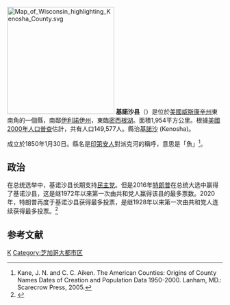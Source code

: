 {{noteTA
|T=zh-hans:基诺沙县 (威斯康辛州);zh-hk:基諾沙縣 (威斯康辛州);zh-tw:基諾沙郡 (威斯康辛州);
|1=zh-hans:县;zh-hk:縣;zh-tw:郡;
}}

[[File:Map_of_Wisconsin_highlighting_Kenosha_County.svg|250px]]
'''基諾沙县'''（{{lang-en|Kenosha County}}）是位於[[美國|美國]][[威斯康辛州|威斯康辛州]]東南角的一個縣，南鄰[[伊利諾伊州|伊利諾伊州]]，東臨[[密西根湖|密西根湖]]。面積1,954平方公里。根據[[美國2000年人口普查|美國2000年人口普查]]估計，共有人口149,577人。縣治[[基诺沙_(威斯康辛州)|基諾沙]] (Kenosha)。

成立於1850年1月30日。縣名是[[印第安人|印第安人]]對派克河的稱呼，意思是「魚」<ref>Kane, J. N. and C. C. Aiken. The American Counties: Origins of County Names Dates of Creation and Population Data 1950-2000. Lanham, MD.: Scarecrow Press, 2005.</ref>。
==政治==
在总统选举中，基诺沙县长期支持[[民主党_(美国)|民主党]]。但是2016年[[特朗普|特朗普]]在总统大选中赢得了基诺沙县，这是继1972年以来第一次由共和党人赢得该县的最多票数。2020年，特朗普再度于基诺沙县获得最多投票，是继1928年以来第一次由共和党人连续获得最多投票。<ref>{{cite web|url=http://uselectionatlas.org/RESULTS|title=Dave Leip's Atlas of U.S. Presidential Elections|first=David|last=Leip|website=uselectionatlas.org|access-date=November 11, 2020|url-status=live|archive-url=https://web.archive.org/web/20180323225526/https://uselectionatlas.org/RESULTS/|archive-date=March 23, 2018}}</ref>

== 参考文献 ==
{{reflist}}

[[Category:威斯康辛州行政區劃|K]]
[[Category:芝加哥大都市区|Category:芝加哥大都市区]]